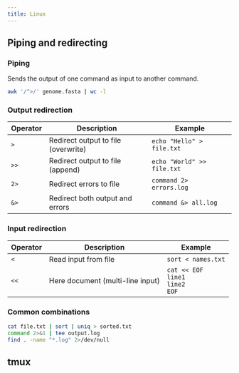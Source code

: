 ```yaml
---
title: Linux
---
```


## Piping and redirecting

### Piping

Sends the output of one command as input to another command.

```sh "|" title="Counting entries in a FASTA file"
awk '/^>/' genome.fasta | wc -l
```

### Output redirection

| Operator | Description | Example |
|----------|-------------|---------|
| `>` | Redirect output to file (overwrite) | `echo "Hello" > file.txt` |
| `>>` | Redirect output to file (append) | `echo "World" >> file.txt` |
| `2>` | Redirect errors to file | `command 2> errors.log` |
| `&>` | Redirect both output and errors | `command &> all.log` |

### Input redirection

| Operator | Description | Example |
|----------|-------------|---------|
| `<` | Read input from file | `sort < names.txt` |
| `<<` | Here document (multi-line input) | `cat << EOF`<br>`line1`<br>`line2`<br>`EOF` |

### Common combinations

```sh
cat file.txt | sort | uniq > sorted.txt
command 2>&1 | tee output.log
find . -name "*.log" 2>/dev/null
```

## tmux
